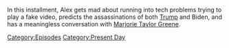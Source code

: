 {{DEFAULTSORT:
    #_EPISODE_0846:September 3, 2023
}}{{Episode
    | title           = September 3, 2023
    | caption         = Listen to this episode on [https://knowledgefight.libsyn.com/846-september-3-2023 Libsyn] [https://open.spotify.com/episode/7aOQQbswMx57SzeWgGgKD5 Spotify], Read the [[Transcript/846: September 3, 2023|Unofficial Transcript]], View discussion on [https://reddit.com/16b9of1 Reddit]
    | episodeNumber   = 846
    | length          = 00:58:19
    | airDate         = September 6, 2023
    | coverageDate    = September 3, 2023
    | episodeType     = [[:Category:Present Day|Present Day]]
    | appearance      = [[Marjorie Taylor Greene]], [[Donald Trump]]
    | previousEpisode = [[845: September 2, 2023]]
    | nextEpisode     = [[847: Chatting with Sophie From Mars]]
}}

{{Stub}}

In this installment, Alex gets mad about running into tech problems trying to play a fake video, predicts the assassinations of both [[Donald Trump|Trump]] and Biden, and has a meaningless conversation with [[Marjorie Taylor Greene]].

[[Category:Episodes]]
[[Category:Present Day]]
